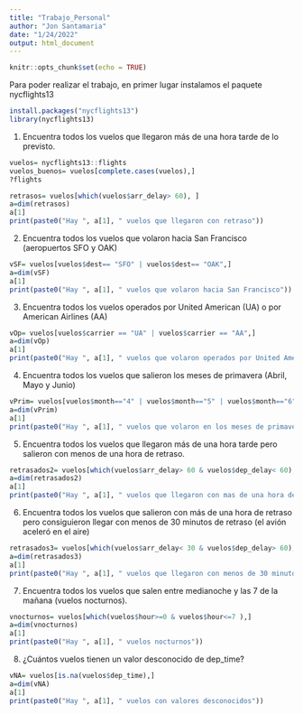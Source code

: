 ```yaml
---
title: "Trabajo_Personal"
author: "Jon Santamaria"
date: "1/24/2022"
output: html_document
---
```


```r
knitr::opts_chunk$set(echo = TRUE)
```

Para poder realizar el trabajo, en primer lugar instalamos el paquete nycflights13
```r
install.packages("nycflights13")
library(nycflights13)
```
1. Encuentra todos los vuelos que llegaron más de una hora tarde de lo previsto.
```r
vuelos= nycflights13::flights
vuelos_buenos= vuelos[complete.cases(vuelos),]
?flights

retrasos= vuelos[which(vuelos$arr_delay> 60), ]
a=dim(retrasos)
a[1]
print(paste0("Hay ", a[1], " vuelos que llegaron con retraso"))
```
2. Encuentra todos los vuelos que volaron hacia San Francisco (aeropuertos SFO y OAK)
```r
vSF= vuelos[vuelos$dest== "SFO" | vuelos$dest== "OAK",]
a=dim(vSF)
a[1]
print(paste0("Hay ", a[1], " vuelos que volaron hacia San Francisco"))
```
3. Encuentra todos los vuelos operados por United American (UA) o por American Airlines (AA)
```r
vOp= vuelos[vuelos$carrier == "UA" | vuelos$carrier == "AA",]
a=dim(vOp)
a[1]
print(paste0("Hay ", a[1], " vuelos que volaron operados por United American (UA) o por American Airlines (AA)"))
```
4. Encuentra todos los vuelos que salieron los meses de primavera (Abril, Mayo y Junio)
```r
vPrim= vuelos[vuelos$month=="4" | vuelos$month=="5" | vuelos$month=="6",]
a=dim(vPrim)
a[1]
print(paste0("Hay ", a[1], " vuelos que volaron en los meses de primavera"))
```
5. Encuentra todos los vuelos que llegaron más de una hora tarde pero salieron con menos de una hora de retraso.
```r
retrasados2= vuelos[which(vuelos$arr_delay> 60 & vuelos$dep_delay< 60), ]
a=dim(retrasados2)
a[1]
print(paste0("Hay ", a[1], " vuelos que llegaron con mas de una hora de retraso y salieron con menos de una hora de retraso"))
```
6. Encuentra todos los vuelos que salieron con más de una hora de retraso pero consiguieron llegar con menos de 30 minutos de retraso (el avión aceleró en el aire)
```r
retrasados3= vuelos[which(vuelos$arr_delay< 30 & vuelos$dep_delay> 60), ]
a=dim(retrasados3)
a[1]
print(paste0("Hay ", a[1], " vuelos que llegaron con menos de 30 minutos de retraso y salieron con más de una hora de retraso"))
```
7. Encuentra todos los vuelos que salen entre medianoche y las 7 de la mañana (vuelos nocturnos).
```r
vnocturnos= vuelos[which(vuelos$hour>=0 & vuelos$hour<=7 ),]
a=dim(vnocturnos)
a[1]
print(paste0("Hay ", a[1], " vuelos nocturnos"))
```
8. ¿Cuántos vuelos tienen un valor desconocido de dep_time?
```r
vNA= vuelos[is.na(vuelos$dep_time),]
a=dim(vNA)
a[1]
print(paste0("Hay ", a[1], " vuelos con valores desconocidos"))
```

